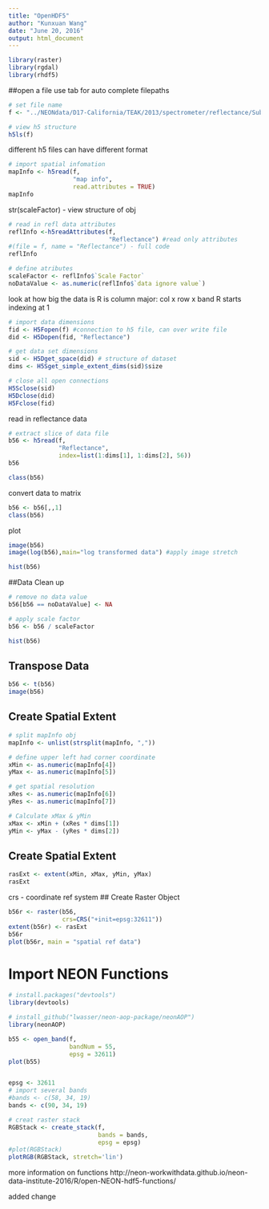 ```yaml
---
title: "OpenHDF5"
author: "Kunxuan Wang"
date: "June 20, 2016"
output: html_document
---
```



```r
library(raster)
library(rgdal)
library(rhdf5)

```

##open a file
use tab for auto complete filepaths 
```r
# set file name
f <- "../NEONdata/D17-California/TEAK/2013/spectrometer/reflectance/Subset3NIS1_20130614_100459_atmcor.h5"

# view h5 structure
h5ls(f)
```

different h5 files can have different format
```r
# import spatial infomation
mapInfo <- h5read(f,
                  "map info", 
                  read.attributes = TRUE)
mapInfo
```

str(scaleFactor) - view structure of obj
```r
# read in refl data attributes
reflInfo <-h5readAttributes(f,
                            "Reflectance") #read only attributes
#(file = f, name = "Reflectance") - full code
reflInfo

# define atributes
scaleFactor <- reflInfo$`Scale Factor`
noDataValue <- as.numeric(reflInfo$`data ignore value`)

```

look at how big the data is 
R is column major: col x row x band
R starts indexing at 1
```r
# import data dimensions
fid <- H5Fopen(f) #connection to h5 file, can over write file
did <- H5Dopen(fid, "Reflectance")

# get data set dimensions
sid <- H5Dget_space(did) # structure of dataset
dims <- H5Sget_simple_extent_dims(sid)$size

# close all open connections
H5Sclose(sid)
H5Dclose(did)
H5Fclose(fid)

```

read in reflectance data
```r
# extract slice of data file
b56 <- h5read(f,
              "Reflectance",
              index=list(1:dims[1], 1:dims[2], 56))
b56

class(b56)


```

convert data to matrix
```r
b56 <- b56[,,1]
class(b56)

```

plot
```r
image(b56)
image(log(b56),main="log transformed data") #apply image stretch 

hist(b56)

```

##Data Clean up
```r
# remove no data value
b56[b56 == noDataValue] <- NA

# apply scale factor
b56 <- b56 / scaleFactor

hist(b56)

```


## Transpose Data
```r
b56 <- t(b56)
image(b56)

```

## Create Spatial Extent
```r
# split mapInfo obj
mapInfo <- unlist(strsplit(mapInfo, ","))

# define upper left had corner coordinate
xMin <- as.numeric(mapInfo[4])
yMax <- as.numeric(mapInfo[5])

# get spatial resolution
xRes <- as.numeric(mapInfo[6])
yRes <- as.numeric(mapInfo[7])

# Calculate xMax & yMin
xMax <- xMin + (xRes * dims[1])
yMin <- yMax - (yRes * dims[2]) 

```

## Create Spatial Extent
```r
rasExt <- extent(xMin, xMax, yMin, yMax)
rasExt

```

crs - coordinate ref system
## Create Raster Object
```r
b56r <- raster(b56, 
               crs=CRS("+init=epsg:32611"))  
extent(b56r) <- rasExt
b56r
plot(b56r, main = "spatial ref data")

```

# Import NEON Functions
```r
# install.packages("devtools")
library(devtools)

# install_github("lwasser/neon-aop-package/neonAOP")
library(neonAOP)

b55 <- open_band(f, 
                 bandNum = 55,
                 epsg = 32611)
plot(b55)


epsg <- 32611
# import several bands
#bands <- c(58, 34, 19)
bands <- c(90, 34, 19)

# creat raster stack
RGBStack <- create_stack(f, 
                         bands = bands,
                         epsg = epsg)
#plot(RGBStack)
plotRGB(RGBStack, stretch='lin')

```
more information on functions 
http://neon-workwithdata.github.io/neon-data-institute-2016/R/open-NEON-hdf5-functions/

added change
